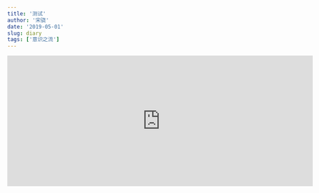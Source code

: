 ```yaml
---
title: '测试'
author: '宋骁'
date: '2019-05-01'
slug: diary
tags: ['意识之流']
---
```





<iframe src="http://mpvideo.qpic.cn/tjg_3572855911_50000_2435965b37c34ffbab120d0b86a70215.f10002.mp4?dis_k=533e40308dfd69fe4167c930fc3323d8&dis_t=1567735997" width="700" height="300" scrolling="no" border="0" frameborder="no" framespacing="0" allowfullscreen="true"> </iframe>



















